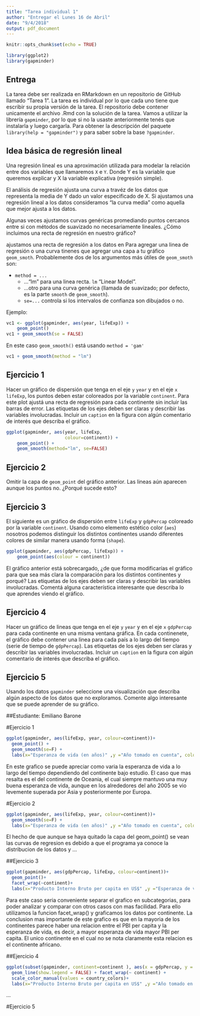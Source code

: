 ```yaml
---
title: "Tarea individual 1"
author: "Entregar el Lunes 16 de Abril"
date: "9/4/2018"
output: pdf_document
---
```


```r
knitr::opts_chunk$set(echo = TRUE)
```

```r
library(ggplot2)
library(gapminder)
```
## Entrega

La tarea debe ser realizada en RMarkdown en un repositorio de GitHub llamado "Tarea 1".
La tarea es individual por lo que cada uno tiene que escribir su propia versión de la tarea.
El repositorio debe contener unicamente el archivo .Rmd con la solución de la tarea.
Vamos a utilizar la librería `gapminder`, por lo que si no la usaste anteriormente tenés que instalarla y luego cargarla.
Para obtener la descripción del paquete `library(help = "gapminder")` y para saber sobre la base `?gapminder`.

##  Idea básica de regresión lineal 

Una regresión lineal es una aproximación utilizada para modelar la relación entre dos variables que llamaremos `X` e `Y`. Donde Y es la variable que queremos explicar y X la variable explicativa (regresión simple).

El análisis de regresión ajusta una curva a travéz  de los datos que representa la media de Y dado un valor especificado de X.
Si ajustamos una regresión lineal a los datos consideramos "la curva media" como aquella que mejor ajusta a los datos.

Algunas veces ajustamos curvas genéricas promediando puntos cercanos entre si con  métodos de suavizado no necesariamente lineales.
¿Cómo incluimos una recta de regresión en nuestro gráfico?

ajustamos una recta de regresión a los datos en  Para agregar una linea de regresión o una curva tinenes que agregar una capa a tu gráfico `geom_smoth`. Probablemente dos de los argumentos más útiles de `geom_smoth` son:

- `method = ...`
    * ..."lm" para una linea recta. `lm`  "Linear Model".
    * ...otro para una curva genérica (llamada de suavizado; por defecto, es la parte `smooth` de `geom_smooth`).
    * `se=...` controla si los intervalos de confianza son dibujados o no.

Ejemplo:
```r
vc1 <- ggplot(gapminder, aes(year, lifeExp)) +
    geom_point() 
vc1 + geom_smooth(se = FALSE)

```
En este caso  `geom_smooth()` está usando `method = 'gam'`

```r
vc1 + geom_smooth(method = "lm")
```


## Ejercicio 1

Hacer un gráfico de dispersión que tenga en el eje `y` `year` y en el eje `x`  `lifeExp`, los puntos deben estar coloreados por la variable `continent`. Para este plot ajustá una recta de regresión para cada continente sin incluir las barras de error. Las etiquetas de los ejes deben ser claras y describir las variables involucradas. Incluir un `caption` en la figura con algún comentario de interés que describa el gráfico.

```r

ggplot(gapminder, aes(year, lifeExp,
                      colour=continent)) +
    geom_point() +
    geom_smooth(method="lm", se=FALSE)
```


## Ejercicio 2 

Omitir la capa de  `geom_point` del gráfico anterior. Las lineas aún aparecen aunque los puntos no. ¿Porqué sucede esto? 


## Ejercicio 3

El siguiente es un gráfico de dispersión entre `lifeExp` y `gdpPercap`  coloreado por la variable `continent`. Usando como elemento estético color (`aes`) nosotros podemos distinguir los distintos continentes usando diferentes colores de similar manera usando forma (`shape`).

```r
ggplot(gapminder, aes(gdpPercap, lifeExp)) +
    geom_point(aes(colour = continent))
```

El gráfico anterior está sobrecargado, ¿de que forma modificarías el gráfico para que sea más clara la comparación para los distintos continentes y porqué?
Las etiquetas de los ejes deben ser claras y describir las variables involucradas. Comentá alguna característica interesante que describa lo que aprendes viendo el gráfico.

## Ejercicio 4

Hacer un gráfico de lineas que tenga en el eje `y` `year` y en el eje `x`  `gdpPercap` para cada continente en una misma ventana gráfica. En cada continenete, el gráfico debe contener una linea para cada país a lo largo del tiempo (serie de tiempo de `gdpPercap`). Las etiquetas de los ejes deben ser claras y describir las variables involucradas. Incluir un `caption` en la figura con algún comentario de interés que describa el gráfico.

## Ejercicio 5 

Usando los datos `gapminder` seleccione una visualización que describa algún aspecto de los datos que no exploramos. Comente algo interesante que se puede aprender de su gráfico.

\newpage


\centering

##Estudiante: Emiliano Barone

\raggedright

#Ejercicio 1

```r
ggplot(gapminder, aes(lifeExp, year, colour=continent))+
  geom_point() +
  geom_smooth(se=F) +
  labs(x="Esperanza de vida (en años)" ,y ="Año tomado en cuenta", colour="Continente")

```
En este grafico se puede apreciar como varia la esperanza de vida a lo largo del tiempo dependiendo del continente bajo estudio. El caso que mas resalta es el del continente de Oceania, el cual siempre mantuvo una muy buena esperanza de vida, aunque en los alrededores del año 2005 se vio levemente superada por Asia y posteriormente por Europa.


\newpage

#Ejercicio 2

```r
ggplot(gapminder, aes(lifeExp, year, colour=continent))+
  geom_smooth(se=F) +
  labs(x="Esperanza de vida (en años)" ,y ="Año tomado en cuenta", colour="Continente")

```
El hecho de que aunque se haya quitado la capa del geom_point() se vean las curvas de regresion es debido a que el programa ya conoce la distribucion de los datos y ...

\newpage

##Ejercicio 3

```r
ggplot(gapminder, aes(gdpPercap, lifeExp, colour=continent))+
  geom_point()+
  facet_wrap(~continent)+
  labs(x="Producto Interno Bruto per capita en US$" ,y ="Esperanza de vida", colour="Continente")
```

Para este caso seria conveniente separar el grafico en subcategorias, para poder analizar y comparar con otros casos con mas facilidad. Para ello utilizamos la funcion facet_wrap() y graficamos los datos por continente. La conclusion mas importante de este grafico es que en la mayoria de los continentes parece haber una relacion entre el PBI per capita y la esperanza de vida, es decir, a mayor esperanza de vida mayor PBI per capita. El unico continente en el cual no se nota claramente esta relacion es el continente africano.

\newpage

##Ejercicio 4

```r
ggplot(subset(gapminder, continent=continent ), aes(x = gdpPercap, y = year, color = country)) +
  geom_line(show.legend = FALSE) + facet_wrap(~ continent) +
  scale_color_manual(values = country_colors)+
  labs(x="Producto Interno Bruto per capita en US$" ,y ="Año tomado en cuenta", colour="Continente")
```

...

\newpage

#Ejercicio 5
